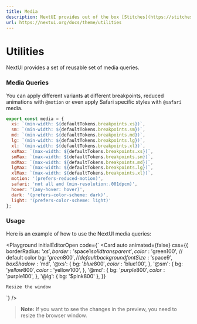```yaml
---
title: Media
description: NextUI provides out of the box [Stitches](https://stitches.dev/docs/utils) utilities.
url: https://nextui.org/docs/theme/utilities
---
```


# Utilities

NextUI provides a set of reusable set of media queries.

<CarbonAd />

<Spacer y={2} />

### Media Queries

You can apply different variants at different breakpoints, reduced animations with `@motion` or even apply Safari specific styles with `@safari` media.

```js
export const media = {
  xs: `(min-width: ${defaultTokens.breakpoints.xs})`,
  sm: `(min-width: ${defaultTokens.breakpoints.sm})`,
  md: `(min-width: ${defaultTokens.breakpoints.md})`,
  lg: `(min-width: ${defaultTokens.breakpoints.lg})`,
  xl: `(min-width: ${defaultTokens.breakpoints.xl})`,
  xsMax: `(max-width: ${defaultTokens.breakpoints.xs})`,
  smMax: `(max-width: ${defaultTokens.breakpoints.sm})`,
  mdMax: `(max-width: ${defaultTokens.breakpoints.md})`,
  lgMax: `(max-width: ${defaultTokens.breakpoints.lg})`,
  xlMax: `(max-width: ${defaultTokens.breakpoints.xl})`,
  motion: '(prefers-reduced-motion)',
  safari: 'not all and (min-resolution:.001dpcm)',
  hover: '(any-hover: hover)',
  dark: '(prefers-color-scheme: dark)',
  light: '(prefers-color-scheme: light)'
};
```

### Usage

Here is an example of how to use the NextUI media queries:

<Playground
  initialEditorOpen
  code={`
<Card 
  auto 
  animated={false}
  css={{ 
    borderRadius: '$xs', 
    border: '$space$1 solid transparent',
    color: '$green100', // default color
    bg: '$green800', // default background
    fontSize: '$space$9', 
    boxShadow: '$md',
    '@xs': {
      bg: '$blue800',
      color: '$blue100',
    },
    '@sm': {
      bg: '$yellow800',
      color: '$yellow100',
    },
    '@md': {
      bg: '$purple800',
      color: '$purple100',
    },
    '@lg': {
      bg: '$pink800'
    },
  }}
  >
    Resize the window
</Card>
`}
/>

> **Note:** If you want to see the changes in the preview, you need to resize the browser window.
